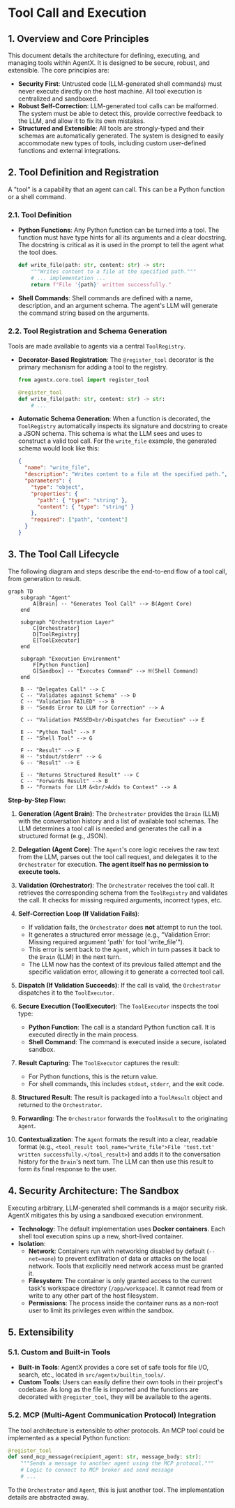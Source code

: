 # Tool Call and Execution

## 1. Overview and Core Principles

This document details the architecture for defining, executing, and managing tools within AgentX. It is designed to be secure, robust, and extensible. The core principles are:

- **Security First**: Untrusted code (LLM-generated shell commands) must never execute directly on the host machine. All tool execution is centralized and sandboxed.
- **Robust Self-Correction**: LLM-generated tool calls can be malformed. The system must be able to detect this, provide corrective feedback to the LLM, and allow it to fix its own mistakes.
- **Structured and Extensible**: All tools are strongly-typed and their schemas are automatically generated. The system is designed to easily accommodate new types of tools, including custom user-defined functions and external integrations.

## 2. Tool Definition and Registration

A "tool" is a capability that an agent can call. This can be a Python function or a shell command.

### 2.1. Tool Definition

- **Python Functions**: Any Python function can be turned into a tool. The function must have type hints for all its arguments and a clear docstring. The docstring is critical as it is used in the prompt to tell the agent what the tool does.

  ```python
  def write_file(path: str, content: str) -> str:
      """Writes content to a file at the specified path."""
      # ... implementation ...
      return f"File '{path}' written successfully."
  ```

- **Shell Commands**: Shell commands are defined with a name, description, and an argument schema. The agent's LLM will generate the command string based on the arguments.

### 2.2. Tool Registration and Schema Generation

Tools are made available to agents via a central `ToolRegistry`.

- **Decorator-Based Registration**: The `@register_tool` decorator is the primary mechanism for adding a tool to the registry.

  ```python
  from agentx.core.tool import register_tool

  @register_tool
  def write_file(path: str, content: str) -> str:
      # ...
  ```

- **Automatic Schema Generation**: When a function is decorated, the `ToolRegistry` automatically inspects its signature and docstring to create a JSON schema. This schema is what the LLM sees and uses to construct a valid tool call. For the `write_file` example, the generated schema would look like this:

  ```json
  {
    "name": "write_file",
    "description": "Writes content to a file at the specified path.",
    "parameters": {
      "type": "object",
      "properties": {
        "path": { "type": "string" },
        "content": { "type": "string" }
      },
      "required": ["path", "content"]
    }
  }
  ```

## 3. The Tool Call Lifecycle

The following diagram and steps describe the end-to-end flow of a tool call, from generation to result.

```mermaid
graph TD
    subgraph "Agent"
        A[Brain] -- "Generates Tool Call" --> B(Agent Core)
    end

    subgraph "Orchestration Layer"
        C[Orchestrator]
        D[ToolRegistry]
        E[ToolExecutor]
    end

    subgraph "Execution Environment"
        F[Python Function]
        G[Sandbox] -- "Executes Command" --> H(Shell Command)
    end

    B -- "Delegates Call" --> C
    C -- "Validates against Schema" --> D
    C -- "Validation FAILED" --> B
    B -- "Sends Error to LLM for Correction" --> A

    C -- "Validation PASSED<br/>Dispatches for Execution" --> E

    E -- "Python Tool" --> F
    E -- "Shell Tool" --> G

    F -- "Result" --> E
    H -- "stdout/stderr" --> G
    G -- "Result" --> E

    E -- "Returns Structured Result" --> C
    C -- "Forwards Result" --> B
    B -- "Formats for LLM &<br/>Adds to Context" --> A
```

**Step-by-Step Flow:**

1.  **Generation (Agent Brain)**: The `Orchestrator` provides the `Brain` (LLM) with the conversation history and a list of available tool schemas. The LLM determines a tool call is needed and generates the call in a structured format (e.g., JSON).

2.  **Delegation (Agent Core)**: The `Agent`'s core logic receives the raw text from the LLM, parses out the tool call request, and delegates it to the `Orchestrator` for execution. **The agent itself has no permission to execute tools.**

3.  **Validation (Orchestrator)**: The `Orchestrator` receives the tool call. It retrieves the corresponding schema from the `ToolRegistry` and validates the call. It checks for missing required arguments, incorrect types, etc.

4.  **Self-Correction Loop (If Validation Fails)**:

    - If validation fails, the `Orchestrator` does **not** attempt to run the tool.
    - It generates a structured error message (e.g., "Validation Error: Missing required argument 'path' for tool 'write_file'").
    - This error is sent back to the `Agent`, which in turn passes it back to the `Brain` (LLM) in the next turn.
    - The LLM now has the context of its previous failed attempt and the specific validation error, allowing it to generate a corrected tool call.

5.  **Dispatch (If Validation Succeeds)**: If the call is valid, the `Orchestrator` dispatches it to the `ToolExecutor`.

6.  **Secure Execution (ToolExecutor)**: The `ToolExecutor` inspects the tool type:

    - **Python Function**: The call is a standard Python function call. It is executed directly in the main process.
    - **Shell Command**: The command is executed inside a secure, isolated sandbox.

7.  **Result Capturing**: The `ToolExecutor` captures the result:

    - For Python functions, this is the return value.
    - For shell commands, this includes `stdout`, `stderr`, and the exit code.

8.  **Structured Result**: The result is packaged into a `ToolResult` object and returned to the `Orchestrator`.

9.  **Forwarding**: The `Orchestrator` forwards the `ToolResult` to the originating `Agent`.

10. **Contextualization**: The `Agent` formats the result into a clear, readable format (e.g., `<tool_result tool_name="write_file">File 'test.txt' written successfully.</tool_result>`) and adds it to the conversation history for the `Brain`'s next turn. The LLM can then use this result to form its final response to the user.

## 4. Security Architecture: The Sandbox

Executing arbitrary, LLM-generated shell commands is a major security risk. AgentX mitigates this by using a sandboxed execution environment.

- **Technology**: The default implementation uses **Docker containers**. Each shell tool execution spins up a new, short-lived container.
- **Isolation**:
  - **Network**: Containers run with networking disabled by default (`--net=none`) to prevent exfiltration of data or attacks on the local network. Tools that explicitly need network access must be granted it.
  - **Filesystem**: The container is only granted access to the current task's workspace directory (`/app/workspace`). It cannot read from or write to any other part of the host filesystem.
  - **Permissions**: The process inside the container runs as a non-root user to limit its privileges even within the sandbox.

## 5. Extensibility

### 5.1. Custom and Built-in Tools

- **Built-in Tools**: AgentX provides a core set of safe tools for file I/O, search, etc., located in `src/agentx/builtin_tools/`.
- **Custom Tools**: Users can easily define their own tools in their project's codebase. As long as the file is imported and the functions are decorated with `@register_tool`, they will be available to the agents.

### 5.2. MCP (Multi-Agent Communication Protocol) Integration

The tool architecture is extensible to other protocols. An MCP tool could be implemented as a special Python function:

```python
@register_tool
def send_mcp_message(recipient_agent: str, message_body: str):
    """Sends a message to another agent using the MCP protocol."""
    # Logic to connect to MCP broker and send message
    # ...
```

To the `Orchestrator` and `Agent`, this is just another tool. The implementation details are abstracted away.
